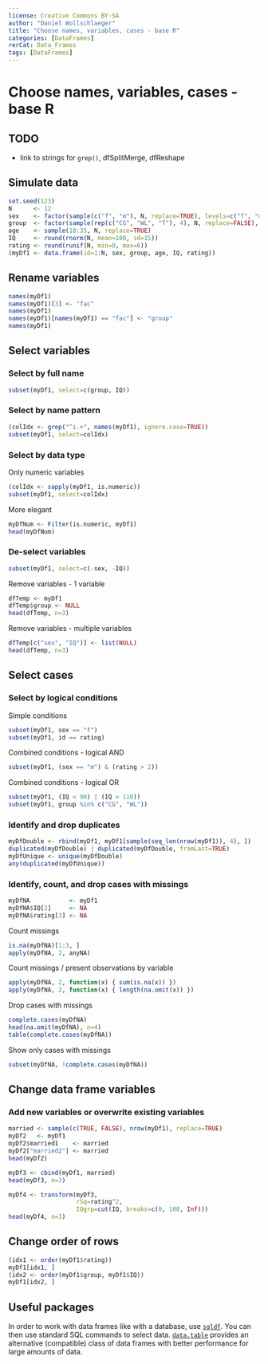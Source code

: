 ```yaml
---
license: Creative Commons BY-SA
author: "Daniel Wollschlaeger"
title: "Choose names, variables, cases - base R"
categories: [DataFrames]
rerCat: Data_Frames
tags: [DataFrames]
---
```


Choose names, variables, cases - base R
=========================

TODO
-------------------------

 - link to strings for `grep()`, dfSplitMerge, dfReshape

Simulate data
-------------------------

```r
set.seed(123)
N      <- 12
sex    <- factor(sample(c("f", "m"), N, replace=TRUE), levels=c("f", "m"))
group  <- factor(sample(rep(c("CG", "WL", "T"), 4), N, replace=FALSE), levels=c("CG", "WL", "T"))
age    <- sample(18:35, N, replace=TRUE)
IQ     <- round(rnorm(N, mean=100, sd=15))
rating <- round(runif(N, min=0, max=6))
(myDf1 <- data.frame(id=1:N, sex, group, age, IQ, rating))
```

Rename variables
-------------------------

```r
names(myDf1)
names(myDf1)[3] <- "fac"
names(myDf1)
names(myDf1)[names(myDf1) == "fac"] <- "group"
names(myDf1)
```

Select variables
-------------------------

### Select by full name

```r
subset(myDf1, select=c(group, IQ))
```

### Select by name pattern

```r
(colIdx <- grep("^i.+", names(myDf1), ignore.case=TRUE))
subset(myDf1, select=colIdx)
```

### Select by data type

Only numeric variables

```r
(colIdx <- sapply(myDf1, is.numeric))
subset(myDf1, select=colIdx)
```

More elegant

```r
myDfNum <- Filter(is.numeric, myDf1)
head(myDfNum)
```

### De-select variables

```r
subset(myDf1, select=c(-sex, -IQ))
```

Remove variables - 1 variable

```r
dfTemp <- myDf1
dfTemp$group <- NULL
head(dfTemp, n=3)
```

Remove variables - multiple variables

```r
dfTemp[c("sex", "IQ")] <- list(NULL)
head(dfTemp, n=3)
```

Select cases
-------------------------

### Select by logical conditions

Simple conditions

```r
subset(myDf1, sex == "f")
subset(myDf1, id == rating)
```

Combined conditions - logical AND

```r
subset(myDf1, (sex == "m") & (rating > 2))
```

Combined conditions - logical OR

```r
subset(myDf1, (IQ < 90) | (IQ > 110))
subset(myDf1, group %in% c("CG", "WL"))
```

### Identify and drop duplicates

```r
myDfDouble <- rbind(myDf1, myDf1[sample(seq_len(nrow(myDf1)), 4), ])
duplicated(myDfDouble) | duplicated(myDfDouble, fromLast=TRUE)
myDfUnique <- unique(myDfDouble)
any(duplicated(myDfUnique))
```

### Identify, count, and drop cases with missings


```r
myDfNA           <- myDf1
myDfNA$IQ[2]     <- NA
myDfNA$rating[3] <- NA
```

Count missings

```r
is.na(myDfNA)[1:3, ]
apply(myDfNA, 2, anyNA)
```

Count missings / present observations by variable

```r
apply(myDfNA, 2, function(x) { sum(is.na(x)) })
apply(myDfNA, 2, function(x) { length(na.omit(x)) })
```

Drop cases with missings

```r
complete.cases(myDfNA)
head(na.omit(myDfNA), n=4)
table(complete.cases(myDfNA))
```

Show only cases with missings

```r
subset(myDfNA, !complete.cases(myDfNA))
```

Change data frame variables
-------------------------

### Add new variables or overwrite existing variables

```r
married <- sample(c(TRUE, FALSE), nrow(myDf1), replace=TRUE)
myDf2   <- myDf1
myDf2$married1    <- married
myDf2["married2"] <- married
head(myDf2)
```

```r
myDf3 <- cbind(myDf1, married)
head(myDf3, n=3)
```

```r
myDf4 <- transform(myDf3,
                   rSq=rating^2,
                   IQgrp=cut(IQ, breaks=c(0, 100, Inf)))
head(myDf4, n=3)
```

Change order of rows
-------------------------

```r
(idx1 <- order(myDf1$rating))
myDf1[idx1, ]
(idx2 <- order(myDf1$group, myDf1$IQ))
myDf1[idx2, ]
```

Useful packages
-------------------------

In order to work with data frames like with a database, use [`sqldf`](https://cran.r-project.org/package=sqldf). You can then use standard SQL commands to select data. [`data.table`](https://cran.r-project.org/package=data.table) provides an alternative (compatible) class of data frames with better performance for large amounts of data.

